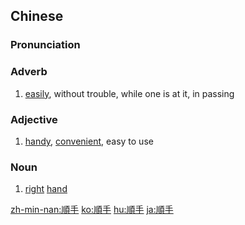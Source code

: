 {{also|顺手}}
==Chinese==
{{zh-forms|s=顺手}}

===Pronunciation===
{{zh-pron
|m=shùnshǒu
|c=seon6 sau2
|h=pfs=sun-sú
|mn=sūn-chhiú
|w=3zen seu
|cat=adv,a,w:n
}}

===Adverb===
{{zh-adv}}

# [[easily]], without trouble, while one is at it, in passing

===Adjective===
{{zh-adj}}

# [[handy]], [[convenient]], easy to use

===Noun===
{{zh-noun}}

# {{lb|zh|Wu}} [[right]] [[hand]]

[[zh-min-nan:順手]]
[[ko:順手]]
[[hu:順手]]
[[ja:順手]]